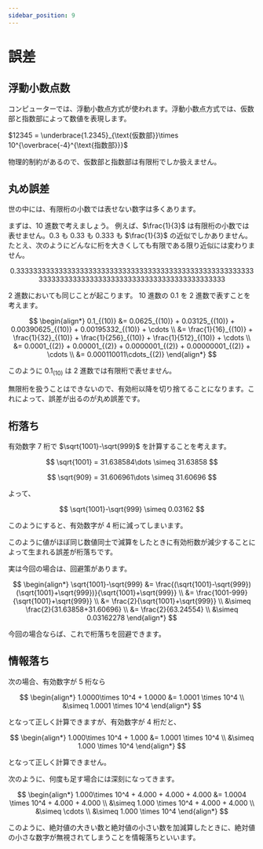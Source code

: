```yaml
---
sidebar_position: 9
---
```



# 誤差

## 浮動小数点数

コンピューターでは、浮動小数点方式が使われます。浮動小数点方式では、仮数部と指数部によって数値を表現します。

$12345 = \underbrace{1.2345}_{\text{仮数部}}\times 10^{\overbrace{-4}^{\text{指数部}}}$

物理的制約があるので、仮数部と指数部は有限桁でしか扱えません。

## 丸め誤差

世の中には、有限桁の小数では表せない数字は多くあります。

まずは、10 進数で考えましょう。
例えば、$\frac{1}{3}$ は有限桁の小数では表せません。$0.3$ も $0.33$ も $0.333$ も $\frac{1}{3}$ の近似でしかありません。
たとえ、次のようにどんなに桁を大きくしても有限である限り近似には変わりません。

$$
0.3333333333333333333333333333333333333333333333333333333333333333333333333333333333333333333333333333
$$

2 進数においても同じことが起こります。
10 進数の $0.1$ を 2 進数で表すことを考えます。

$$
\begin{align*}
    0.1_{(10)} &= 0.0625_{(10)} + 0.03125_{(10)} + 0.00390625_{(10)} + 0.00195332_{(10)} + \cdots \\
               &= \frac{1}{16}_{(10)} + \frac{1}{32}_{(10)} + \frac{1}{256}_{(10)} + \frac{1}{512}_{(10)} + \cdots \\
               &= 0.0001_{(2)} + 0.00001_{(2)} + 0.0000001_{(2)} + 0.00000001_{(2)} + \cdots \\
               &= 0.000110011\cdots_{(2)}
\end{align*}
$$

このように $0.1_{(10)}$ は 2 進数では有限桁で表せません。

無限桁を扱うことはできないので、有効桁以降を切り捨てることになります。これによって、誤差が出るのが丸め誤差です。

## 桁落ち

有効数字 7 桁で $\sqrt{1001}-\sqrt{999}$ を計算することを考えます。

$$
\sqrt{1001} = 31.638584\dots \simeq 31.63858
$$

$$
\sqrt{909} = 31.606961\dots \simeq 31.60696
$$

よって、

$$
\sqrt{1001}-\sqrt{999} \simeq 0.03162
$$

このようにすると、有効数字が 4 桁に減ってしまいます。

このように値がほぼ同じ数値同士で減算をしたときに有効桁数が減少することによって生まれる誤差が桁落ちです。

実は今回の場合は、回避策があります。

$$
\begin{align*}
    \sqrt{1001}-\sqrt{999} &= \frac{(\sqrt{1001}-\sqrt{999})(\sqrt{1001}+\sqrt{999})}{\sqrt{1001}+\sqrt{999}} \\
                           &= \frac{1001-999}{\sqrt{1001}+\sqrt{999}} \\
                           &= \frac{2}{\sqrt{1001}+\sqrt{999}} \\
                           &\simeq \frac{2}{31.63858+31.60696} \\
                           &= \frac{2}{63.24554} \\
                           &\simeq 0.03162278
\end{align*}
$$

今回の場合ならば、これで桁落ちを回避できます。

## 情報落ち

次の場合、有効数字が 5 桁なら

$$
\begin{align*}
    1.0000\times 10^4 + 1.0000 &= 1.0001 \times 10^4 \\
                               &\simeq 1.0001 \times 10^4
\end{align*}
$$

となって正しく計算できますが、有効数字が 4 桁だと、

$$
\begin{align*}
    1.000\times 10^4 + 1.000 &= 1.0001 \times 10^4 \\
                             &\simeq 1.000 \times 10^4
\end{align*}
$$

となって正しく計算できません。

次のように、何度も足す場合には深刻になってきます。

$$
\begin{align*}
    1.000\times 10^4 + 4.000 + 4.000 + 4.000 &= 1.0004 \times 10^4 + 4.000 + 4.000 \\
                                             &\simeq 1.000 \times 10^4 + 4.000 + 4.000 \\
                                             &\simeq \cdots \\
                                             &\simeq 1.000 \times 10^4
\end{align*}
$$

このように、絶対値の大きい数と絶対値の小さい数を加減算したときに、絶対値の小さな数字が無視されてしまうことを情報落ちといいます。

<!-- ## 打ち切り誤差 -->

